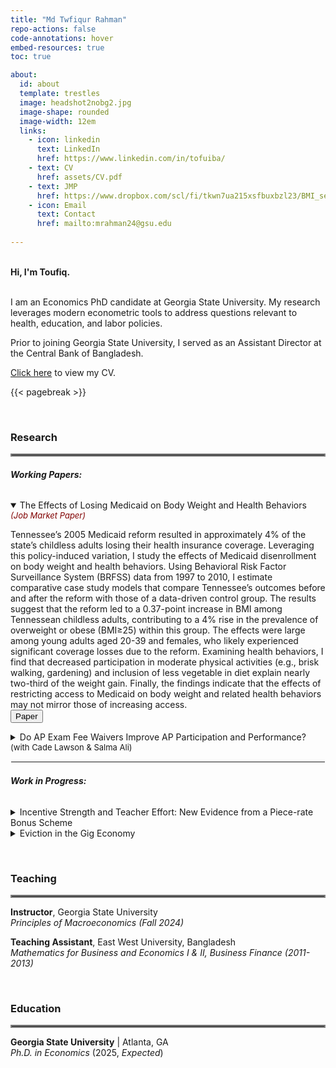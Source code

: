 ```yaml
---
title: "Md Twfiqur Rahman"
repo-actions: false
code-annotations: hover
embed-resources: true
toc: true

about:
  id: about
  template: trestles
  image: headshot2nobg2.jpg
  image-shape: rounded
  image-width: 12em
  links:
    - icon: linkedin
      text: LinkedIn
      href: https://www.linkedin.com/in/tofuiba/
    - text: CV
      href: assets/CV.pdf
    - text: JMP
      href: https://www.dropbox.com/scl/fi/tkwn7ua215xsfbuxbzl23/BMI_sep2024.pdf?rlkey=ve1wn8v6phlzb9ro5j0t2ui46&dl=0
    - icon: Email
      text: Contact
      href: mailto:mrahman24@gsu.edu
    
---
```


::: {#about}
```{=html}
<br> 

<b>Hi, I'm Toufiq.</b>
``` 



<br>I am an Economics PhD candidate at Georgia State University. My research leverages modern econometric tools to address questions relevant to health, education, and labor policies.

Prior to joining Georgia State University, I served as an Assistant Director at the Central Bank of Bangladesh.

<a href='assets/CV.pdf'>Click here</a> to view my CV.
:::

{{< pagebreak >}}

<br>

<div style="text-align: left;">
### Research
</div>

<hr style="border:2px solid gray">


###### **Working Papers:**

```{=html}
<details open>

<summary>The Effects of Losing Medicaid on Body Weight and Health Behaviors<font color="maroon"; size="2"><i> (Job Market Paper)</i></font></summary>

<p class="fulljustify">

 Tennessee’s 2005 Medicaid reform resulted in approximately 4% of the state’s childless adults losing their health insurance coverage. Leveraging this policy-induced variation, I study the effects of Medicaid disenrollment on body weight and health behaviors. Using Behavioral Risk Factor Surveillance System (BRFSS) data from 1997 to 2010, I estimate comparative case study models that compare Tennessee’s outcomes before and after the reform with those of a data-driven control group. The results suggest that the reform led to a 0.37-point increase in BMI among Tennessean childless adults, contributing to a 4% rise in the prevalence of overweight or obese (BMI≥25) within this group. The effects were large among young adults aged 20-39 and females, who likely experienced significant coverage losses due to the reform. Examining health behaviors, I find that decreased participation in moderate physical activities (e.g., brisk walking, gardening) and inclusion of less vegetable in diet explain nearly two-third of the weight gain. Finally, the findings indicate that the effects of restricting access to Medicaid on body weight and related health behaviors may not mirror those of increasing access.
<br>
<button class="button" style="vertical-align: middle" onclick="window.location.href='https://www.dropbox.com/scl/fi/tkwn7ua215xsfbuxbzl23/BMI_sep2024.pdf?rlkey=ve1wn8v6phlzb9ro5j0t2ui46&dl=0'">Paper</button>
</p>
</details>

<details>
  
<summary>Do AP Exam Fee Waivers Improve AP Participation and Performance?<font size="2"> (with Cade Lawson & Salma Ali)</font></summary>
<p class="fulljustify">
We study the effects of North Carolina’s Advanced Placement (AP) exam fee
waivers on AP course enrollment, exam taking, and exam performance. By leveraging
course-level administrative data and incorporating student fixed effects, we identify the causal effects while overcoming several limitations of prior research. We find that the fee waivers increase the likelihood of an AP course to result in an exam by 4 percentage points (∼6%), but do not significantly decrease the probability of resulting in a passing score. In contrast to previous studies, we find no evidence that the waivers increased AP enrollment. Finally, we provide evidence that the fee waivers reduced racial gap in AP participation.
<br><button class="button" style="vertical-align: middle" onclick="window.location.href='mailto:mrahman24@gsu.edu'">Request Draft</button>
</p>
</details>
```
<hr style="border:1px solid white">

###### **Work in Progress:**

```{=html}
<details>

<summary>Incentive Strength and Teacher Effort: New Evidence from a Piece-rate Bonus Scheme</summary>

</details>

<details>

<summary>Eviction in the Gig Economy</summary>

</details>
```
<br>


<div style="text-align: left;">
### Teaching
</div>
<hr style="border:2px solid gray">

**Instructor**, Georgia State University<br><em>Principles of Macroeconomics (Fall 2024)</em>

**Teaching Assistant**, East West University, Bangladesh<br><em>Mathematics for Business and Economics I & II, Business Finance (2011-2013)</em>

<br>

<div style="text-align: left;">
### Education
</div>

<hr style="border:2px solid gray">

**Georgia State University** \| Atlanta, GA<br><em>Ph.D. in Economics</em> (2025, <i>Expected</i>)


